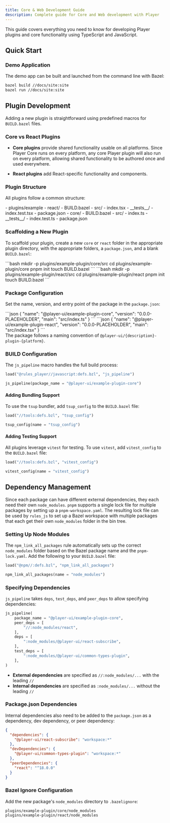 ```yaml
---
title: Core & Web Development Guide
description: Complete guide for Core and Web development with Player
---
```



This guide covers everything you need to know for developing Player plugins and core functionality using TypeScript and JavaScript.

## Quick Start

### Demo Application

The demo app can be built and launched from the command line with Bazel:

```bash
bazel build //docs/site:site
bazel run //docs/site:site
```

## Plugin Development

Adding a new plugin is straightforward using predefined macros for `BUILD.bazel` files.

### Core vs React Plugins

- **Core plugins** provide shared functionality usable on all platforms. Since Player Core runs on every platform, any core Player plugin will also run on every platform, allowing shared functionality to be authored once and used everywhere.

- **React plugins** add React-specific functionality and components.

### Plugin Structure

All plugins follow a common structure:

<FileTree>
- plugins/example
  - react/
    - BUILD.bazel
    - src/
      - index.tsx
      - __tests__/
        - index.test.tsx
    - package.json
  - core/
    - BUILD.bazel
    - src/
      - index.ts
      - __tests__/
        - index.test.ts
    - package.json
</FileTree>

### Scaffolding a New Plugin

To scaffold your plugin, create a new `core` or `react` folder in the appropriate plugin directory, with the appropriate folders, a `package.json`, and a blank `BUILD.bazel`:

<Tabs>
  <TabItem label="Core Plugin">
    ```bash
    mkdir -p plugins/example-plugin/core/src
    cd plugins/example-plugin/core
    pnpm init
    touch BUILD.bazel
    ```
  </TabItem>
  <TabItem label="React Plugin">
    ```bash
    mkdir -p plugins/example-plugin/react/src
    cd plugins/example-plugin/react
    pnpm init
    touch BUILD.bazel
    ```
  </TabItem>
</Tabs>

### Package Configuration

Set the name, version, and entry point of the package in the `package.json`:

<Tabs>
  <TabItem label="Core Plugin">
    ```json
    {
      "name": "@player-ui/example-plugin-core",
      "version": "0.0.0-PLACEHOLDER",
      "main": "src/index.ts"
    }
    ```
  </TabItem>
  <TabItem label="React Plugin">
    ```json
    {
      "name": "@player-ui/example-plugin-react",
      "version": "0.0.0-PLACEHOLDER",
      "main": "src/index.tsx"
    }
    ```
  </TabItem>
</Tabs>

<Aside type="note">
  The package follows a naming convention of <code>@player-ui/&#123;description&#125;-plugin-&#123;platform&#125;</code>.
</Aside>

### BUILD Configuration

The `js_pipeline` macro handles the full build process:

```python
load("@rules_player//javascript:defs.bzl", "js_pipeline")

js_pipeline(package_name = "@player-ui/example-plugin-core")
```

#### Adding Bundling Support

To use the `tsup` bundler, add `tsup_config` to the `BUILD.bazel` file:

```python
load("//tools:defs.bzl", "tsup_config")

tsup_config(name = "tsup_config")
```

#### Adding Testing Support

All plugins leverage `vitest` for testing. To use `vitest`, add `vitest_config` to the `BUILD.bazel` file:

```python
load("//tools:defs.bzl", "vitest_config")

vitest_config(name = "vitest_config")
```

## Dependency Management

Since each package can have different external dependencies, they each need their own `node_modules`. `pnpm` supports a single lock file for multiple packages by setting up a `pnpm-workspace.yaml`. The resulting lock file can be used by `rules_js` to set up a Bazel workspace with multiple packages that each get their own `node_modules` folder in the bin tree.

### Setting Up Node Modules

The `npm_link_all_packages` rule automatically sets up the correct `node_modules` folder based on the Bazel package name and the `pnpm-lock.yaml`. Add the following to your `BUILD.bazel` file:

```python
load("@npm//:defs.bzl", "npm_link_all_packages")

npm_link_all_packages(name = "node_modules")
```

### Specifying Dependencies

`js_pipeline` takes `deps`, `test_deps`, and `peer_deps` to allow specifying dependencies:

```python
js_pipeline(
    package_name = "@player-ui/example-plugin-core",
    peer_deps = [
        "//:node_modules/react",
    ],
    deps = [
        ":node_modules/@player-ui/react-subscribe",
    ],
    test_deps = [
        ":node_modules/@player-ui/common-types-plugin",
    ],
)
```

<Aside type="note">
  <ul>
    <li>
      <strong>External dependencies</strong> are specified as <code>//:node_modules/...</code> with the leading <code>//</code>
    </li>
    <li>
      <strong>Internal dependencies</strong> are specified as <code>:node_modules/...</code> without the leading <code>//</code>
    </li>
  </ul>
</Aside>

### Package.json Dependencies

Internal dependencies also need to be added to the `package.json` as a dependency, dev dependency, or peer dependency:

```json
{
  "dependencies": {
    "@player-ui/react-subscribe": "workspace:*"
  },
  "devDependencies": {
    "@player-ui/common-types-plugin": "workspace:*"
  },
  "peerDependencies": {
    "react": "^18.0.0"
  }
}
```

### Bazel Ignore Configuration

Add the new package's `node_modules` directory to `.bazelignore`:

```
plugins/example-plugin/core/node_modules
plugins/example-plugin/react/node_modules
```
